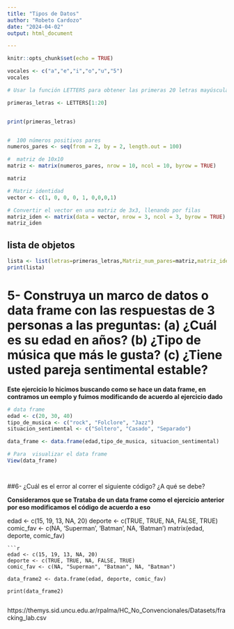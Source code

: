 ```yaml
---
title: "Tipos de Datos"
author: "Robeto Cardozo"
date: "2024-04-02"
output: html_document

---
```


```r
knitr::opts_chunk$set(echo = TRUE)
```

```r
vocales <- c("a","e","i","o","u","5")
vocales 
```


```r
# Usar la función LETTERS para obtener las primeras 20 letras mayúsculas

primeras_letras <- LETTERS[1:20]


print(primeras_letras)



```
```r
#  100 números positivos pares
numeros_pares <- seq(from = 2, by = 2, length.out = 100)

#  matriz de 10x10
matriz <- matrix(numeros_pares, nrow = 10, ncol = 10, byrow = TRUE)

matriz

```
```r
# Matriz identidad
vector <- c(1, 0, 0, 0, 1, 0,0,0,1)

# Convertir el vector en una matriz de 3x3, llenando por filas
matriz_iden <- matrix(data = vector, nrow = 3, ncol = 3, byrow = TRUE)
matriz_iden

```
## lista de objetos 
```r
lista <- list(letras=primeras_letras,Matriz_num_pares=matriz,matriz_identidad=matriz_iden)
print(lista)
```
# 5- Construya un marco de datos o data frame con las respuestas de 3 personas a las preguntas: (a) ¿Cuál es su edad en años? (b) ¿Tipo de música que más le gusta? (c) ¿Tiene usted pareja sentimental estable?

**Este ejercicio lo hicimos buscando como se hace un data frame, en contramos un eemplo y fuimos modificando de acuerdo al ejercicio dado**

```r
# data frame
edad <- c(20, 30, 40)
tipo_de_musica <- c("rock", "Folclore", "Jazz")
situacion_sentimental <- c("Soltero", "Casado", "Separado")

data_frame <- data.frame(edad,tipo_de_musica, situacion_sentimental)

# Para  visualizar el data frame
View(data_frame)




```

##6- ¿Cuál es el error al correr el siguiente código? ¿A qué se debe?
 
**Consideramos que se Trataba de un data frame como el ejercicio anterior por eso modificamos el código de acuerdo a eso**
  
edad <- c(15, 19, 13, NA, 20) deporte <- c(TRUE, TRUE, NA, FALSE, TRUE) comic_fav <- c(NA, ‘Superman’, ‘Batman’, NA, ‘Batman’) matrix(edad, deporte, comic_fav)

```
```r
edad <- c(15, 19, 13, NA, 20)
deporte <- c(TRUE, TRUE, NA, FALSE, TRUE)
comic_fav <- c(NA, "Superman", "Batman", NA, "Batman")

data_frame2 <- data.frame(edad, deporte, comic_fav)

print(data_frame2)


```
https://themys.sid.uncu.edu.ar/rpalma/HC_No_Convencionales/Datasets/fracking_lab.csv
